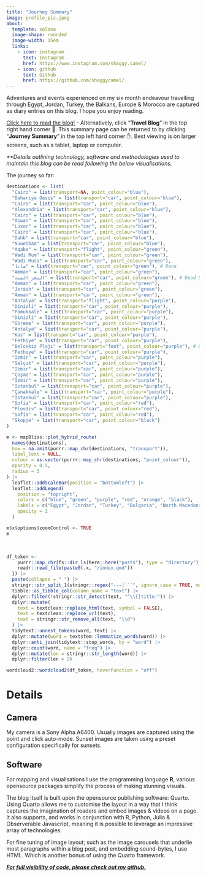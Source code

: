 ```yaml
---
title: "Journey Summary"
image: profile_pic.jpeg
about: 
  template: solana
  image-shape: rounded
  image-width: 15em
  links:
    - icon: instagram
      text: Instagram
      href: https://www.instagram.com/shaggy.camel/
    - icon: github
      text: Github
      href: https://github.com/shaggycamel/
---
```


Adventures and events experienced on my six month endeavour travelling through Egypt, Jordan, Turkey, the Balkans, Europe & Morocco are captured as diary entries on this blog. I hope you enjoy reading.

[[Click here to read the blog!]{.underline}](https://shaggycamel-travelblog.netlify.app/blog.html) - Alternatively, click "**Travel Blog**" in the top right hand corner 🤚. This summary page can be returned to by clicking "**Journey Summary**" in the top left hard corner ✋. Best viewing is on larger screens, such as a tablet, laptop or computer.

*\*\*Details outlining technology, software and methodologies used to maintain this blog can be read following the below visualisations.*

The journey so far:

```r
destinations <- list(
  "Cairo" = list(transport=NA, point_colour="blue"),
  "Bahariya Oasis" = list(transport="car", point_colour="blue"),
  "Cairo" = list(transport="car", point_colour="blue"),
  "Alexandria" = list(transport="car", point_colour="blue"),
  "Cairo" = list(transport="car", point_colour="blue"),
  "Aswan" = list(transport="car", point_colour="blue"),
  "Luxor" = list(transport="car", point_colour="blue"),
  "Cairo" = list(transport="car", point_colour="blue"),
  "Dahb" = list(transport="car", point_colour="blue"),
  "Nuweibaa" = list(transport="car", point_colour="blue"),
  "Aqaba" = list(transport="flight", point_colour="green"),
  "Wadi Rum" = list(transport="car", point_colour="green"),
  "Wadi Musa" = list(transport="car", point_colour="green"),
  "ضانا" = list(transport="car", point_colour="green"), # Dana
  "Amman" = list(transport="car", point_colour="green"),
  "البحر الميت" = list(transport="car", point_colour="green"), # Dead Sea
  "Amman" = list(transport="car", point_colour="green"),
  "Jerash" = list(transport="car", point_colour="green"),
  "Amman" = list(transport="car", point_colour="green"),
  "Antalya" = list(transport="flight", point_colour="purple"),
  "Dinizli" = list(transport="car", point_colour="purple"),
  "Pamukkale" = list(transport="car", point_colour="purple"),
  "Dinizli" = list(transport="car", point_colour="purple"),
  "Göreme" = list(transport="car", point_colour="purple"),
  "Antalya" = list(transport="car", point_colour="purple"),
  "Kas" = list(transport="car", point_colour="purple"),
  "Fethiye" = list(transport="car", point_colour="purple"),
  "Belcekız Plajı" = list(transport="foot", point_colour="purple"), # Ölüdeniz
  "Fethiye" = list(transport="car", point_colour="purple"),
  "Izmir" = list(transport="car", point_colour="purple"),
  "Selçuk" = list(transport="car", point_colour="purple"),
  "Izmir" = list(transport="car", point_colour="purple"),
  "Çeşme" = list(transport="car", point_colour="purple"),
  "Izmir" = list(transport="car", point_colour="purple"),
  "Istanbul" = list(transport="car", point_colour="purple"),
  "Çanakkale" = list(transport="car", point_colour="purple"),
  "Istanbul" = list(transport="car", point_colour="purple"),
  "Sofia" = list(transport="car", point_colour="red"),
  "Plovdiv" = list(transport="car", point_colour="red"),
  "Sofia" = list(transport="car", point_colour="red"),
  "Skopje" = list(transport="car", point_colour="black")
)

m <- mapBliss::plot_hybrid_route(
  names(destinations),
  how = na.omit(purrr::map_chr(destinations, "transport")),
  label_text = NULL,
  colour = as.vector(purrr::map_chr(destinations, "point_colour")),
  opacity = 0.5,
  radius = 3
) |>
  leaflet::addScaleBar(position = "bottomleft") |>
  leaflet::addLegend(
    position = "topright",
    colors = c("blue", "green", "purple", "red", "orange", "black"),
    labels = c("Egypt", "Jordan", "Turkey", "Bulgaria", "North Macedonia", "Current Location"),
    opacity = 1
  )

m$x$options$zoomControl <- TRUE
m
```

<br>

```r
df_token <- 
    purrr::map_chr(fs::dir_ls(here::here("posts"), type = "directory"), ~{
    readr::read_file(paste0(.x, "/index.qmd"))
  }) |> 
  paste(collapse = " ") |> 
  stringr::str_split_1(stringr::regex("---|```", ignore_case = TRUE, multiline = TRUE, dotall = TRUE)) |> 
  tibble::as_tibble_col(column_name = "text") |> 
  dplyr::filter(!stringr::str_detect(text, "^\\{|title:")) |> 
  dplyr::mutate(
    text = textclean::replace_html(text, symbol = FALSE),
    text = textclean::replace_url(text),
    text = stringr::str_remove_all(text, "\\d")
  ) |> 
  tidytext::unnest_tokens(word, text) |> 
  dplyr::mutate(word = textstem::lemmatize_words(word)) |> 
  dplyr::anti_join(tidytext::stop_words, by = "word") |> 
  dplyr::count(word, name = "freq") |> 
  dplyr::mutate(len = stringr::str_length(word)) |> 
  dplyr::filter(len > 2)

wordcloud2::wordcloud2(df_token, hoverFunction = "off")
```

# Details

## Camera

My camera is a Sony Alpha A6400. Usually images are captured using the point and click auto-mode. Sunset images are taken using a preset configuration specifically for sunsets.

## Software

For mapping and visualisations I use the programming language **R**, various opensource packages simplify the process of making stunning visuals.

The blog itself is built upon the opensource publishing software: Quarto. Using Quarto allows me to customise the layout in a way that I think captures the imagination of readers and embed images & videos on a page. It also supports, and works in conjunction with R, Python, Julia & Observerable Javascript, meaning it is possible to leverage an impressive array of technologies.

For fine tuning of image layout; such as the image carousels that underlie most paragraphs within a blog post, and embedding sound-bytes, I use HTML. Which is another bonus of using the Quarto framework.

[***For full visibility of code, please check out my github.***](https://github.com/shaggycamel/travel_blog)
